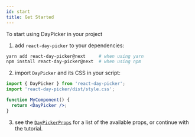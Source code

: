 ```yaml
---
id: start
title: Get Started
---
```


To start using DayPicker in your project

1. add `react-day-picker` to your dependencies:
  ```bash
  yarn add react-day-picker@next     # when using yarn
  npm install react-day-picker@next  # when using npm
  ```

2. import `DayPicker` and its CSS in your script:
  ```jsx showOutput open=no
  import { DayPicker } from 'react-day-picker';
  import 'react-day-picker/dist/style.css';

  function MyComponent() {
    return <DayPicker />;
  }
  ```

3. see the [`DayPickerProps`](/api/interfaces/daypickerprops) for a list of the
available props, or continue with the tutorial.
